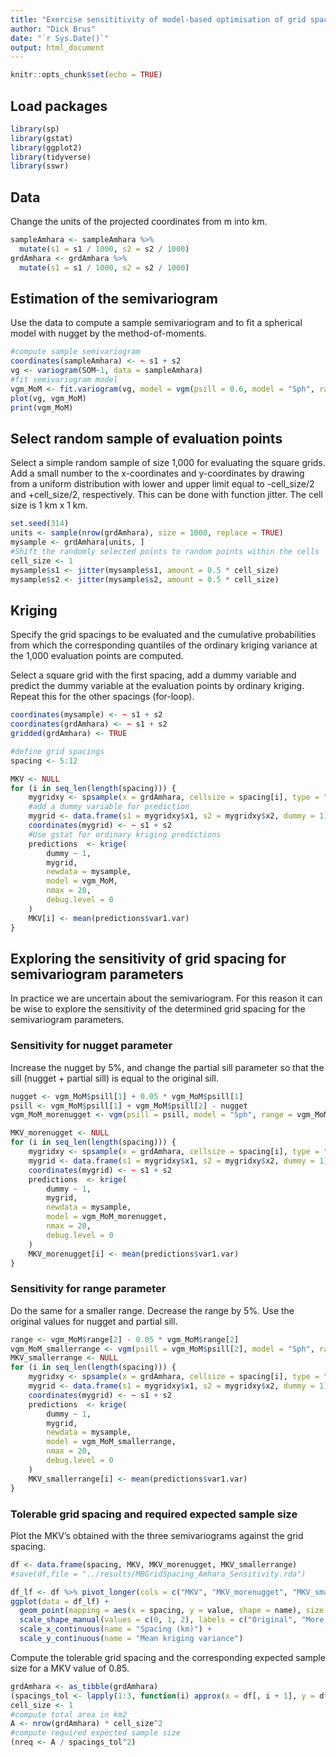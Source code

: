 ```yaml
---
title: "Exercise sensititivity of model-based optimisation of grid spacing to semivariogram parameters."
author: "Dick Brus"
date: "`r Sys.Date()`"
output: html_document
---
```


```r
knitr::opts_chunk$set(echo = TRUE)
```

## Load packages

```r
library(sp)
library(gstat)
library(ggplot2)
library(tidyverse)
library(sswr)
```

## Data

Change the units of the projected coordinates from m into km.

```r
sampleAmhara <- sampleAmhara %>%
  mutate(s1 = s1 / 1000, s2 = s2 / 1000)
grdAmhara <- grdAmhara %>%
  mutate(s1 = s1 / 1000, s2 = s2 / 1000)
```

## Estimation of the semivariogram

Use the data to compute a sample semivariogram and to fit a spherical model with nugget by the method-of-moments.

```r
#compute sample semivariogram
coordinates(sampleAmhara) <- ~ s1 + s2
vg <- variogram(SOM~1, data = sampleAmhara)
#fit semivariogram model
vgm_MoM <- fit.variogram(vg, model = vgm(psill = 0.6, model = "Sph", range = 40, nugget = 0.6))
plot(vg, vgm_MoM)
print(vgm_MoM)
```

## Select random sample of evaluation points

Select a simple random sample of size 1,000 for evaluating the square grids. Add a small number to the x-coordinates and y-coordinates by drawing from a uniform distribution with lower and upper limit equal to -cell_size/2 and +cell_size/2, respectively. This can be done with function jitter. The cell size is 1 km x 1 km.

```r
set.seed(314)
units <- sample(nrow(grdAmhara), size = 1000, replace = TRUE)
mysample <- grdAmhara[units, ]
#Shift the randomly selected points to random points within the cells
cell_size <- 1
mysample$s1 <- jitter(mysample$s1, amount = 0.5 * cell_size)
mysample$s2 <- jitter(mysample$s2, amount = 0.5 * cell_size)
```

## Kriging

Specify the grid spacings to be evaluated and the cumulative probabilities from which the corresponding quantiles of the ordinary kriging variance at the 1,000 evaluation points are computed. 

Select a square grid with the first spacing, add a dummy variable and predict the dummy variable at the evaluation points by ordinary kriging.  Repeat this for the other spacings (for-loop).

```r
coordinates(mysample) <- ~ s1 + s2
coordinates(grdAmhara) <- ~ s1 + s2
gridded(grdAmhara) <- TRUE

#define grid spacings
spacing <- 5:12

MKV <- NULL
for (i in seq_len(length(spacing))) {
    mygridxy <- spsample(x = grdAmhara, cellsize = spacing[i], type = "regular", offset = c(0.5, 0.5))
    #add a dummy variable for prediction
    mygrid <- data.frame(s1 = mygridxy$x1, s2 = mygridxy$x2, dummy = 1)
    coordinates(mygrid) <- ~ s1 + s2
    #Use gstat for ordinary kriging predictions
    predictions  <- krige(
        dummy ~ 1,
        mygrid,
        newdata = mysample,
        model = vgm_MoM,
        nmax = 20,
        debug.level = 0
    )
    MKV[i] <- mean(predictions$var1.var)
}
```


## Exploring the sensitivity of grid spacing for semivariogram parameters

In practice we are uncertain about the semivariogram. For this reason it can be wise to explore the sensitivity of the determined grid spacing for the semivariogram parameters. 

### Sensitivity for nugget parameter

Increase the nugget by 5\%, and change the partial sill parameter so that the sill (nugget + partial sill) is equal to the original sill. 

```r
nugget <- vgm_MoM$psill[1] + 0.05 * vgm_MoM$psill[1]
psill <- vgm_MoM$psill[1] + vgm_MoM$psill[2] - nugget
vgm_MoM_morenugget <- vgm(psill = psill, model = "Sph", range = vgm_MoM$range[2], nugget = nugget)

MKV_morenugget <- NULL
for (i in seq_len(length(spacing))) {
    mygridxy <- spsample(x = grdAmhara, cellsize = spacing[i], type = "regular", offset = c(0.5, 0.5))
    mygrid <- data.frame(s1 = mygridxy$x1, s2 = mygridxy$x2, dummy = 1)
    coordinates(mygrid) <- ~ s1 + s2
    predictions  <- krige(
        dummy ~ 1,
        mygrid,
        newdata = mysample,
        model = vgm_MoM_morenugget,
        nmax = 20,
        debug.level = 0
    )
    MKV_morenugget[i] <- mean(predictions$var1.var)
}
```

### Sensitivity for range parameter

Do the same for a smaller range. Decrease the range by 5\%. Use the original values for nugget and partial sill.

```r
range <- vgm_MoM$range[2] - 0.05 * vgm_MoM$range[2]
vgm_MoM_smallerrange <- vgm(psill = vgm_MoM$psill[2], model = "Sph", range = 30, nugget = vgm_MoM$psill[1])
MKV_smallerrange <- NULL
for (i in seq_len(length(spacing))) {
    mygridxy <- spsample(x = grdAmhara, cellsize = spacing[i], type = "regular", offset = c(0.5, 0.5))
    mygrid <- data.frame(s1 = mygridxy$x1, s2 = mygridxy$x2, dummy = 1)
    coordinates(mygrid) <- ~ s1 + s2
    predictions  <- krige(
        dummy ~ 1,
        mygrid,
        newdata = mysample,
        model = vgm_MoM_smallerrange,
        nmax = 20,
        debug.level = 0
    )
    MKV_smallerrange[i] <- mean(predictions$var1.var)
}
```


### Tolerable grid spacing and required expected sample size

Plot the MKV's obtained  with the three semivariograms against the grid spacing. 

```r
df <- data.frame(spacing, MKV, MKV_morenugget, MKV_smallerrange)
#save(df,file = "../results/MBGridSpacing_Amhara_Sensitivity.rda")

df_lf <- df %>% pivot_longer(cols = c("MKV", "MKV_morenugget", "MKV_smallerrange"))
ggplot(data = df_lf) +
  geom_point(mapping = aes(x = spacing, y = value, shape = name), size = 3) +
  scale_shape_manual(values = c(0, 1, 2), labels = c("Original", "More nugget", "Smaller range"), name = "Semivariogram") +
  scale_x_continuous(name = "Spacing (km)") +
  scale_y_continuous(name = "Mean kriging variance")
```

Compute the tolerable grid spacing and the corresponding expected sample size for a MKV value of 0.85.

```r
grdAmhara <- as_tibble(grdAmhara)
(spacings_tol <- lapply(1:3, function(i) approx(x = df[, i + 1], y = df$spacing, xout = 0.85)$y) %>% as.numeric())
cell_size <- 1
#compute total area in km2
A <- nrow(grdAmhara) * cell_size^2
#compute required expected sample size
(nreq <- A / spacings_tol^2)
```

